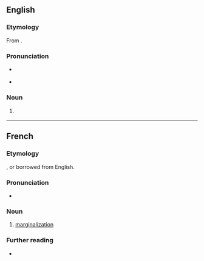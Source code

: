 ==English==

===Etymology===
From {{suffix|en|marginalise|ation}}.

===Pronunciation===
* {{a|UK}} {{IPA|en|/ˌmɑː.dʒɪ.nə.laɪˈzeɪ.ʃən/}}
* {{rhymes|en|eɪʃən}}

===Noun===
{{en-noun|~}}

# {{lb|en|British spelling}} {{alternative spelling of|en|marginalization}}

----

==French==

===Etymology===
{{af|fr|marginaliser|-ation}}, or borrowed from English.

===Pronunciation===
* {{audio|fr|LL-Q150 (fra)-WikiLucas00-marginalisation.wav|Audio}}

===Noun===
{{fr-noun|f}}

# [[marginalization]]

===Further reading===
* {{R:TLFi}}